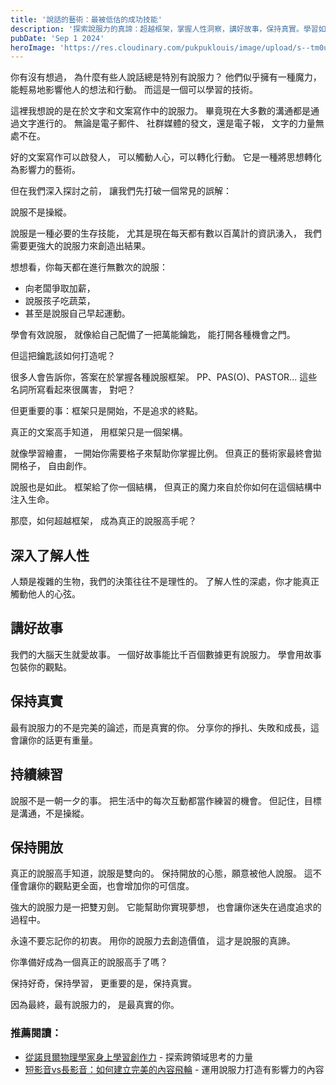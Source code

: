 ```yaml
---
title: '說話的藝術：最被低估的成功技能'
description: '探索說服力的真諦：超越框架，掌握人性洞察，講好故事，保持真實。學習如何在日常生活中運用有效說服技巧，從加薪到育兒。揭示成為說服高手的關鍵步驟，包括深入了解人性、持續練習和保持開放態度。了解為什麼說服不等於操縱，而是一種必要的生存技能。'
pubDate: 'Sep 1 2024'
heroImage: 'https://res.cloudinary.com/pukpuklouis/image/upload/s--tm0urrLC--/f_avif,q_auto/v1728578681/dcc0iQ2vQk2McViaUBJVQA_y7h0zg.webp'
---
```


你有沒有想過，
為什麼有些人說話總是特別有說服力？
他們似乎擁有一種魔力，
能輕易地影響他人的想法和行動。
而這是一個可以學習的技術。

這裡我想說的是在於文字和文案寫作中的說服力。
畢竟現在大多數的溝通都是通過文字進行的。
無論是電子郵件、
社群媒體的發文，還是電子報，
文字的力量無處不在。

好的文案寫作可以啟發人，
可以觸動人心，可以轉化行動。
它是一種將思想轉化為影響力的藝術。

但在我們深入探討之前，
讓我們先打破一個常見的誤解：

說服不是操縱。

說服是一種必要的生存技能，
尤其是現在每天都有數以百萬計的資訊湧入，
我們需要更強大的說服力來創造出結果。

想想看，你每天都在進行無數次的說服：

- 向老闆爭取加薪，
- 說服孩子吃蔬菜，
- 甚至是說服自己早起運動。

學會有效說服，
就像給自己配備了一把萬能鑰匙，
能打開各種機會之門。

但這把鑰匙該如何打造呢？

很多人會告訴你，答案在於掌握各種說服框架。
PP、PAS(O)、PASTOR...
這些名詞所寫看起來很厲害，
對吧？

但更重要的事：框架只是開始，不是追求的終點。

真正的文案高手知道，
用框架只是一個架構。

就像學習繪畫，
一開始你需要格子來幫助你掌握比例。
但真正的藝術家最終會拋開格子，
自由創作。

說服也是如此。
框架給了你一個結構，
但真正的魔力來自於你如何在這個結構中注入生命。

那麼，如何超越框架，
成為真正的說服高手呢？

## 深入了解人性

人類是複雜的生物，我們的決策往往不是理性的。
了解人性的深處，你才能真正觸動他人的心弦。

## 講好故事

我們的大腦天生就愛故事。
一個好故事能比千百個數據更有說服力。
學會用故事包裝你的觀點。

## 保持真實

最有說服力的不是完美的論述，而是真實的你。
分享你的掙扎、失敗和成長，這會讓你的話更有重量。

## 持續練習

說服不是一朝一夕的事。
把生活中的每次互動都當作練習的機會。
但記住，目標是溝通，不是操縱。

## 保持開放

真正的說服高手知道，說服是雙向的。
保持開放的心態，願意被他人說服。
這不僅會讓你的觀點更全面，也會增加你的可信度。

強大的說服力是一把雙刃劍。
它能幫助你實現夢想，
也會讓你迷失在過度追求的過程中。

永遠不要忘記你的初衷。
用你的說服力去創造價值，
這才是說服的真諦。

你準備好成為一個真正的說服高手了嗎？

保持好奇，保持學習，
更重要的是，保持真實。

因為最終，最有說服力的，
是最真實的你。

### 推薦閱讀：
- [從諾貝爾物理學家身上學習創作力](/blog/learning-creativity-from-nobel-physicist) - 探索跨領域思考的力量
- [短影音vs長影音：如何建立完美的內容飛輪](/blog/short-form-video-vs-long-form-video-how-to-build-the-perfect-content-flywheel) - 運用說服力打造有影響力的內容